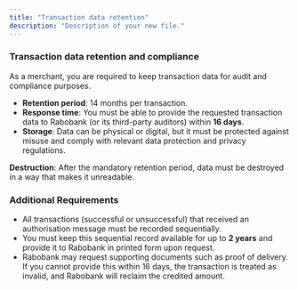 ```yaml
---
title: "Transaction data retention"
description: "Description of your new file."
---
```


### **Transaction data retention and compliance**

As a merchant, you are required to keep transaction data for audit and compliance purposes.

- **Retention period**: 14 months per transaction.
- **Response time**: You must be able to provide the requested transaction data to Rabobank (or its third-party auditors) within **16 days**.
- **Storage**: Data can be physical or digital, but it must be protected against misuse and comply with relevant data protection and privacy regulations.

**Destruction**: After the mandatory retention period, data must be destroyed in a way that makes it unreadable.

### Additional Requirements

- All transactions (successful or unsuccessful) that received an authorisation message must be recorded sequentially.
- You must keep this sequential record available for up to **2 years** and provide it to Rabobank in printed form upon request.
- Rabobank may request supporting documents such as proof of delivery. If you cannot provide this within 16 days, the transaction is treated as invalid, and Rabobank will reclaim the credited amount.
